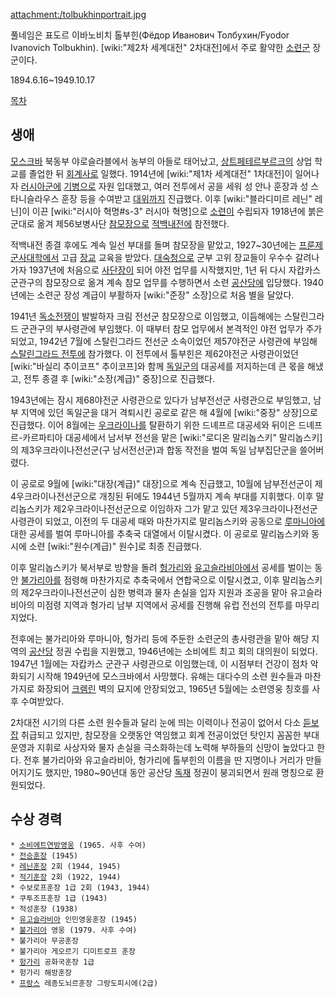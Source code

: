attachment:/tolbukhinportrait.jpg

풀네임은 표도르 이바노비치 톨부힌(Фёдор Иванович Толбухин/Fyodor Ivanovich Tolbukhin). [wiki:"제2차 세계대전" 2차대전]에서 주로 활약한 [[소련군]] 장군이다.

1894.6.16~1949.10.17

[[목차]]

== 생애 ==
[[모스크바]] 북동부 야로슬라블에서 농부의 아들로 태어났고, [[상트페테르부르크]]의 상업 학교를 졸업한 뒤 [[회계사]]로 일했다. 1914년에 [wiki:"제1차 세계대전" 1차대전]이 일어나자 [[러시아군]]에 [[기병]]으로 자원 입대했고, 여러 전투에서 공을 세워 성 안나 훈장과 성 스타니슬라우스 훈장 등을 수여받고 [[대위]]까지 진급했다. 이후 [wiki:"블라디미르 레닌" 레닌]이 이끈 [wiki:"러시아 혁명#s-3" 러시아 혁명]으로 [[소련]]이 수립되자 1918년에 붉은 군대로 옮겨 제56보병사단 [[참모장]]으로 [[적백내전]]에 참전했다.

적백내전 종결 후에도 계속 일선 부대를 돌며 참모장을 맡았고, 1927~30년에는 [[프룬제 군사대학]]에서 고급 [[장교]] 교육을 받았다. [[대숙청]]으로 군부 고위 장교들이 우수수 갈려나가자 1937년에 처음으로 [[사단장]]이 되어 야전 업무를 시작했지만, 1년 뒤 다시 자캅카스 군관구의 참모장으로 옮겨 계속 참모 업무를 수행하면서 소련 [[공산당]]에 입당했다. 1940년에는 소련군 장성 계급이 부활하자 [wiki:"준장" 소장]으로 처음 별을 달았다.

1941년 [[독소전쟁]]이 발발하자 크림 전선군 참모장으로 이임했고, 이듬해에는 스탈린그라드 군관구의 부사령관에 부임했다. 이 때부터 참모 업무에서 본격적인 야전 업무가 주가 되었고, 1942년 7월에 스탈린그라드 전선군 소속이었던 제57야전군 사령관에 부임해 [[스탈린그라드 전투]]에 참가했다. 이 전투에서 톨부힌은 제62야전군 사령관이었던 [wiki:"바실리 추이코프" 추이코프]와 함께 [[독일군]]의 대공세를 저지하는데 큰 몫을 해냈고, 전투 종결 후 [wiki:"소장(계급)" 중장]으로 진급했다.

1943년에는 잠시 제68야전군 사령관으로 있다가 남부전선군 사령관으로 부임했고, 남부 지역에 있던 독일군을 대거 격퇴시킨 공로로 같은 해 4월에 [wiki:"중장" 상장]으로 진급했다. 이어 8월에는 [[우크라이나]]를 탈환하기 위한 드녜프르 대공세와 뒤이은 드녜프르-카르파티아 대공세에서 남서부 전선을 맡은 [wiki:"로디온 말리놉스키" 말리놉스키]의 제3우크라이나전선군(구 남서전선군)과 합동 작전을 벌여 독일 남부집단군을 쓸어버렸다.

이 공로로 9월에 [wiki:"대장(계급)" 대장]으로 계속 진급했고, 10월에 남부전선군이 제4우크라이나전선군으로 개칭된 뒤에도 1944년 5월까지 계속 부대를 지휘했다. 이후 말리놉스키가 제2우크라이나전선군으로 이임하자 그가 맡고 있던 제3우크라이나전선군 사령관이 되었고, 이전의 두 대공세 때와 마찬가지로 말리놉스키와 공동으로 [[루마니아]]에 대한 공세를 벌여 루마니아를 추축국 대열에서 이탈시켰다. 이 공로로 말리놉스키와 동시에 소련 [wiki:"원수(계급)" 원수]로 최종 진급했다.

이후 말리놉스키가 북서부로 방향을 돌려 [[헝가리]]와 [[유고슬라비아]]에서 공세를 벌이는 동안 [[불가리아]]를 점령해 마찬가지로 추축국에서 연합국으로 이탈시켰고, 이후 말리놉스키의 제2우크라이나전선군이 심한 병력과 물자 손실을 입자 지원과 조공을 맡아 유고슬라비아의 미점령 지역과 헝가리 남부 지역에서 공세를 진행해 유럽 전선의 전투를 마무리지었다.

전후에는 불가리아와 루마니아, 헝가리 등에 주둔한 소련군의 총사령관을 맡아 해당 지역의 [[공산당]] 정권 수립을 지원했고, 1946년에는 소비에트 최고 회의 대의원이 되었다. 1947년 1월에는 자캅카스 군관구 사령관으로 이임했는데, 이 시점부터 건강이 점차 악화되기 시작해 1949년에 모스크바에서 사망했다. 유해는 대다수의 소련 원수들과 마찬가지로 화장되어 [[크렘린]] 벽의 묘지에 안장되었고, 1965년 5월에는 소련영웅 칭호를 사후 수여받았다.

2차대전 시기의 다른 소련 원수들과 달리 눈에 띄는 이력이나 전공이 없어서 다소 [[듣보잡]] 취급되고 있지만, 참모장을 오랫동안 역임했고 회계 전공이었던 탓인지 꼼꼼한 부대 운영과 지휘로 사상자와 물자 손실을 극소화하는데 노력해 부하들의 신망이 높았다고 한다. 전후 불가리아와 유고슬라비아, 헝가리에 톨부힌의 이름을 딴 지명이나 거리가 만들어지기도 했지만, 1980~90년대 동안 공산당 [[독재]] 정권이 붕괴되면서 원래 명칭으로 환원되었다.
== 수상 경력 ==
 * [[소비에트연방영웅]] (1965. 사후 수여)
 * [[전승훈장]] (1945)
 * [[레닌훈장]] 2회 (1944, 1945)
 * [[적기훈장]] 2회 (1922, 1944)
 * 수보로프훈장 1급 2회 (1943, 1944)
 * 쿠투조프훈장 1급 (1943)
 * 적성훈장 (1938)
 * [[유고슬라비아]] 인민영웅훈장 (1945)
 * [[불가리아]] 영웅 (1979. 사후 수여)
 * 불가리아 무공훈장
 * 불가리아 게오르기 디미트로프 훈장
 * [[헝가리]] 공화국훈장 1급
 * 헝가리 해방훈장
 * [[프랑스]] 레종도뇌르훈장 그랑도피시에(2급)
